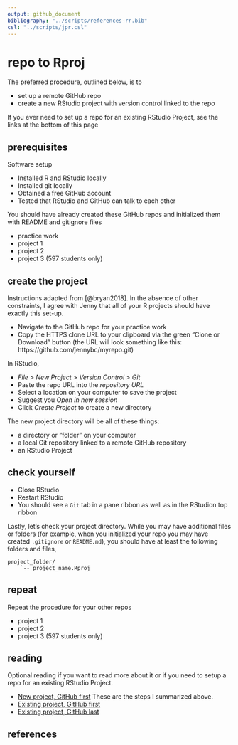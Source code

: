 ```yaml
---
output: github_document
bibliography: "../scripts/references-rr.bib"
csl: "../scripts/jpr.csl"
---
```


# repo to Rproj 

The preferred procedure, outlined below, is to 

- set up a remote GitHub repo 
- create a new RStudio project with version control linked to the repo 

If you ever need to set up a repo for an existing RStudio Project, see the links at the bottom of this page

## prerequisites 

Software setup 

- Installed R and RStudio locally 
- Installed git locally 
- Obtained a free GitHub account 
- Tested that RStudio and GitHub can talk to each other 

You should have already created these GitHub repos and initialized them with  README and gitignore files 

- practice work 
- project 1 
- project 2 
- project 3 (597 students only) 


## create the project

Instructions adapted from [@bryan2018]. In the absence of other constraints, I agree with Jenny that all of your R projects should have exactly this set-up.

- Navigate to the GitHub repo for your practice work 
- Copy the HTTPS clone URL to your clipboard via the green “Clone or Download” button (the URL will look something like this: https://github.com/jennybc/myrepo.git) 

In RStudio, 

- *File &gt; New Project &gt; Version Control &gt; Git* 
- Paste the repo URL into the *repository URL*  
- Select a location on your computer to save the project  
- Suggest you *Open in new session*
- Click *Create Project* to create a new directory


The new project directory will be all of these things:

- a directory or "folder" on your computer 
- a local Git repository linked to a remote GitHub repository 
- an RStudio Project 





## check yourself 

- Close RStudio 
- Restart RStudio 
- You should see a `Git` tab in a pane ribbon as well as in the RStudion top ribbon 

Lastly, let's check your project directory. While you may have additional files or folders (for example, when you initialized your repo you may have created `.gitignore` or `README.md`), you should have at least the following folders and files,   

    project_folder/
        `-- project_name.Rproj




## repeat 

Repeat the procedure for your other repos 

- project 1 
- project 2 
- project 3 (597 students only) 


## reading  

Optional reading if you want to read more about it or if you need to setup a repo for an existing RStudio Project.  

- [New project, GitHub first](http://happygitwithr.com/new-github-first.html) These are the steps I summarized above. 
- [Existing project, GitHub first](http://happygitwithr.com/existing-github-first.html) 
- [Existing project, GitHub last](http://happygitwithr.com/existing-github-last.html) 






## references









<!-- ## directories  -->

<!-- I suggest that you create a course directory (folder) with sub-folders as shown:  -->

<!--     me497_reproducible_research -->
<!--       |-- practice_work -->
<!--       |-- project_1 -->
<!--       `-- project_2 -->

<!-- For 597 students, I suggest:  -->

<!--     me597_reproducible_research -->
<!--       |-- practice_work -->
<!--       |-- project_1 -->
<!--       |-- project_2 -->
<!--       `-- project_3 -->

<!-- Each subfolder will become a separate R project. To create an R project for `practice_work` -->

<!-- - Open RStudio. *File menu > New Project > Existing Directory*. Use the Browse button to find the `practice_work` folder you just created, then *Select > Create Project*.  -->
<!-- - In the future, repeat the steps to create R projects for each of your reproducibility projects.  -->
<!-- - In practice, you would create an R project for any specific piece of work that creates one or more reports, for example, an article, a contract, a workshop, a course---whatever you wish to define as a project.  -->


<!-- ## test it  -->

<!-- - Close RStudio  -->

<!-- - Open RStudio. No error statements should appear (we hope).  -->

<!-- - If an RStudio project is open, *File > Close Project*. No errors?  -->

<!-- - Open an RStudio project with *File > Open Project*. No -->
<!-- errors?  -->


<!-- ## create top level library for packages -->

<!-- Packages are like "apps" for R. If we store packages in a directory separate from the base R installation, then when you update the R version you are using, you don't have to reinstall every package, saving a lot of time. -->

<!-- At the top level of your drive, create a new directory named "R". In that directory create a new folder named "library", for example, -->

<!-- -   Windows: `C:/R/library` -->
<!-- -   Linux: `~/R/library` -->


<!-- ## the *.Renviron* file -->

<!-- The `.Renviron` file is a text file that directs R packages to be installed in the *R/library* directory you just created. -->

<!-- To create the file, with RStudio open, create a new text file, -->

<!-- *File menu &gt; New File &gt; Text File*. -->

<!-- Save the file to your project directory using the filename *.Renviron* -->

<!-- In this file, write one line of text, -->

<!-- -   Windows: `R_LIBS_USER="C:/R/library"` -->

<!-- -   Linux: `R_LIBS_USER="~/R/library"` -->

<!-- Whenever you create a new RStudio Project, paste a copy of the *.Renviron* file in the project root directory. -->


<!-- At this point, your `practice_work` directory should include: -->

<!--     practice_work -->
<!--         |-- practice_work.Rproj -->
<!--         `-- .Renviron -->

<!-- ## test it -->

<!-- -   Now let's see if the library path you made works. The RStudio interface is divided into 4 window panes. In the lower right pane, select *Packages &gt; Install* -->

<!-- -   In the dialog box that appears, the Install to Library strip should show the path to the *library* directory you created earlier, for example, Windows should show `C:/R/library [Default]` and Linux should show `~/R/library [Default]`. -->

<!-- -   In the Packages entry box, type `plyr` and click Install. If all goes well, you'll see something like this in the lower left pane (the R Console). -->

<!-- ``` r -->
<!-- Installing package into "C:/R/library" (as "lib" is unspecified) -->
<!-- trying URL "http://ftp.ussg.iu.edu/CRAN/bin/windows/contrib/3.1/plyr_1.8.1.zip" -->
<!-- Content type "application/zip" length 1149242 bytes (1.1 Mb) -->
<!-- opened URL -->
<!-- downloaded 1.1 Mb -->

<!-- package "plyr" successfully unpacked and MD5 sums checked -->

<!-- > -->
<!-- ``` -->

<!-- ## install the tidyverse -->

<!-- Once you have successfully completed this work, install the [tidyverse](https://www.tidyverse.org/) for a set of packages we will use regularly.  -->



